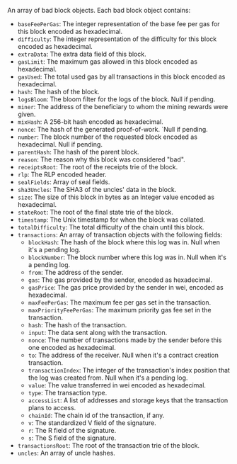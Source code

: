 An array of bad block objects. Each bad block object contains:

- `baseFeePerGas`: The integer representation of the base fee per gas for this block encoded as hexadecimal.
- `difficulty`: The integer representation of the difficulty for this block encoded as hexadecimal.
- `extraData`: The extra data field of this block.
- `gasLimit`: The maximum gas allowed in this block encoded as hexadecimal.
- `gasUsed`: The total used gas by all transactions in this block encoded as hexadecimal.
- `hash`: The hash of the block.
- `logsBloom`: The bloom filter for the logs of the block. Null if pending.
- `miner`: The address of the beneficiary to whom the mining rewards were given.
- `mixHash`: A 256-bit hash encoded as hexadecimal.
- `nonce`: The hash of the generated proof-of-work. `Null if pending.
- `number`: The block number of the requested block encoded as hexadecimal. Null if pending.
- `parentHash`: The hash of the parent block.
- `reason`: The reason why this block was considered "bad".
- `receiptsRoot`: The root of the receipts trie of the block.
- `rlp`: The RLP encoded header.
- `sealFields`: Array of seal fields.
- `sha3Uncles`: The SHA3 of the uncles' data in the block.
- `size`: The size of this block in bytes as an Integer value encoded as hexadecimal.
- `stateRoot`: The root of the final state trie of the block.
- `timestamp`: The Unix timestamp for when the block was collated.
- `totalDifficulty`: The total difficulty of the chain until this block.
- `transactions`: An array of transaction objects with the following fields:
  - `blockHash`: The hash of the block where this log was in. Null when it's a pending log.
  - `blockNumber`: The block number where this log was in. Null when it's a pending log.
  - `from`: The address of the sender.
  - `gas`: The gas provided by the sender, encoded as hexadecimal.
  - `gasPrice`: The gas price provided by the sender in wei, encoded as hexadecimal.
  - `maxFeePerGas`: The maximum fee per gas set in the transaction.
  - `maxPriorityFeePerGas`: The maximum priority gas fee set in the transaction.
  - `hash`: The hash of the transaction.
  - `input`: The data sent along with the transaction.
  - `nonce`: The number of transactions made by the sender before this one encoded as hexadecimal.
  - `to`: The address of the receiver. Null when it's a contract creation transaction.
  - `transactionIndex`: The integer of the transaction's index position that the log was created from. Null when it's a pending log.
  - `value`: The value transferred in wei encoded as hexadecimal.
  - `type`: The transaction type.
  - `accessList`: A list of addresses and storage keys that the transaction plans to access.
  - `chainId`: The chain id of the transaction, if any.
  - `v`: The standardized V field of the signature.
  - `r`: The R field of the signature.
  - `s`: The S field of the signature.
- `transactionsRoot`: The root of the transaction trie of the block.
- `uncles`: An array of uncle hashes.
